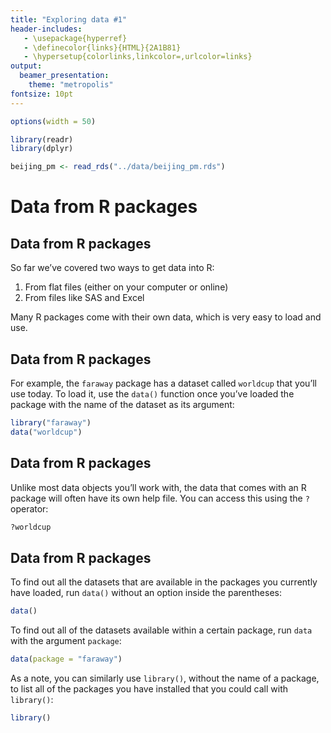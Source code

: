 ```yaml
---
title: "Exploring data #1"
header-includes:
   - \usepackage{hyperref}
   - \definecolor{links}{HTML}{2A1B81}
   - \hypersetup{colorlinks,linkcolor=,urlcolor=links}
output: 
  beamer_presentation:
    theme: "metropolis"
fontsize: 10pt
---
```


```r
options(width = 50)
```

```r
library(readr)
library(dplyr)
```

```r
beijing_pm <- read_rds("../data/beijing_pm.rds")
```

# Data from R packages

## Data from R packages

So far we've covered two ways to get data into R:

1. From flat files (either on your computer or online)
2. From files like SAS and Excel

Many R packages come with their own data, which is very easy to load and use.

## Data from R packages

For example, the `faraway` package has a dataset called `worldcup` that you'll
use today. To load it, use the `data()` function once you've loaded the package
with the name of the dataset as its argument:

```r
library("faraway")
data("worldcup")
```

## Data from R packages

Unlike most data objects you'll work with, the data that comes with an R package
will often have its own help file. You can access this using the `?` operator:

```r
?worldcup
```

## Data from R packages

To find out all the datasets that are available in the packages you currently
have loaded, run `data()` without an option inside the parentheses:

```r
data()
```

To find out all of the datasets available within a certain package, run `data`
with the argument `package`:

```r
data(package = "faraway")
```

As a note, you can similarly use `library()`, without the name of a package, to
list all of the packages you have installed that you could call with
`library()`:

```r
library()
```

